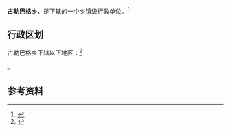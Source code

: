 {{中国乡级行政区|65/28/23/206/000}}

'''古勒巴格乡'''，是{{PRC admin/fullname|65/28/23/206/000|3}}下辖的一个[[乡镇|乡镇]]级行政单位。<ref>{{PRC admin/ref sgc|{{PRC admin/parent|65/28/23/206/000}}}}</ref>

== 行政区划 ==

古勒巴格乡下辖以下地区：<ref>{{PRC admin/ref sgc|65/28/23/206/000}}</ref>

{{PRC admin/children|65/28/23/206/000}}。

== 参考资料 ==

{{reflist}}

{{行政区划小作品}}
{{PRC admin/navcat|65/28/23/206/000}}